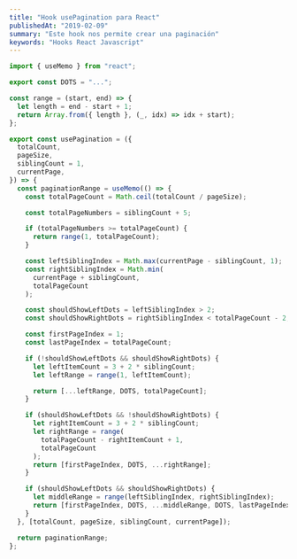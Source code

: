 ```yaml
---
title: "Hook usePagination para React"
publishedAt: "2019-02-09"
summary: "Este hook nos permite crear una paginación"
keywords: "Hooks React Javascript"
---
```


```js:usePagination.js
import { useMemo } from "react";

export const DOTS = "...";

const range = (start, end) => {
  let length = end - start + 1;
  return Array.from({ length }, (_, idx) => idx + start);
};

export const usePagination = ({
  totalCount,
  pageSize,
  siblingCount = 1,
  currentPage,
}) => {
  const paginationRange = useMemo(() => {
    const totalPageCount = Math.ceil(totalCount / pageSize);

    const totalPageNumbers = siblingCount + 5;

    if (totalPageNumbers >= totalPageCount) {
      return range(1, totalPageCount);
    }

    const leftSiblingIndex = Math.max(currentPage - siblingCount, 1);
    const rightSiblingIndex = Math.min(
      currentPage + siblingCount,
      totalPageCount
    );

    const shouldShowLeftDots = leftSiblingIndex > 2;
    const shouldShowRightDots = rightSiblingIndex < totalPageCount - 2;

    const firstPageIndex = 1;
    const lastPageIndex = totalPageCount;

    if (!shouldShowLeftDots && shouldShowRightDots) {
      let leftItemCount = 3 + 2 * siblingCount;
      let leftRange = range(1, leftItemCount);

      return [...leftRange, DOTS, totalPageCount];
    }

    if (shouldShowLeftDots && !shouldShowRightDots) {
      let rightItemCount = 3 + 2 * siblingCount;
      let rightRange = range(
        totalPageCount - rightItemCount + 1,
        totalPageCount
      );
      return [firstPageIndex, DOTS, ...rightRange];
    }

    if (shouldShowLeftDots && shouldShowRightDots) {
      let middleRange = range(leftSiblingIndex, rightSiblingIndex);
      return [firstPageIndex, DOTS, ...middleRange, DOTS, lastPageIndex];
    }
  }, [totalCount, pageSize, siblingCount, currentPage]);

  return paginationRange;
};
```
